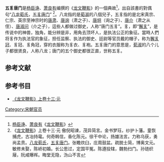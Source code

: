 '''五豸唐门'''是[[杨臣诤|杨臣诤]]、[[萧良有|萧良有]]编撰的《[[龙文鞭影|龙文鞭影]]》的一個典故<ref>[[杨臣诤|杨臣诤]]、[[萧良有|萧良有]]《[[龙文鞭影|龙文鞭影]]》</ref>，出自該書的對偶句“[[荀氏八龙|八龙荀氏]]，[[五豸唐门|五豸唐门]]” <ref>《[[龙文鞭影|龙文鞭影]]》上卷十三·元 傲倪昭谏，茂异简言。金书梦珏，纱护卜藩。童恢捕虎，古冶持鼋。何奇韩信，香化陈元。徐干中论，扬雄法言。力称乌获，勇尚孟贲。[[荀氏八龙|八龙荀氏]]，[[五豸唐门|五豸唐门]]。张瞻炊臼，庄周鼓盆。疏脱士简，博奥文元。敏修未娶，陈峤初婚。长公思过，定国平冤。陈遵投辖，魏勃扫门。孙琏织屦，阮咸曝裈。晦堂无隐，沩山不言</ref>。八龙指的是[[荀淑|荀淑]]的八個兒子，五豸指的是北宋真宗、仁宗、英宗至神宗时的[[唐肃|唐肃]]、[[唐询|唐询]]（肃之子）、[[唐坰|唐坰]]（询之子）、[[唐介|唐介]]（肃之从侄）、[[唐淑问|唐淑问]]（介之子），這些人都做过御史，人称“唐门五豸”。豸，即“[[獬豸|獬豸]]”，是传说中的神兽，独角，能分辨是非，用角去顶坏人，是执法公正的象征。當時人們将豸作为执法官的象征，担任监察、执法的御史、廷尉等官员戴的帽子，称为[[獬豸冠|獬豸冠]]、豸冠、豸角冠，穿的衣服称为豸衣、豸袍。五豸唐门的意思是，[[荀淑|荀淑]]的八个儿子都很贤良，人称八龙；唐门的五个御史都很正直，世称五豸。

==参考文献==
{{reflist}}

==参考书目==
*[http://guoxue.lishichunqiu.com/mengxue/lwby/674.html 《龙文鞭影》上卷十三·元] {{Wayback|url=http://guoxue.lishichunqiu.com/mengxue/lwby/674.html |date=20161006083121 }}

[[Category:宋朝官员|Category:宋朝官员]]